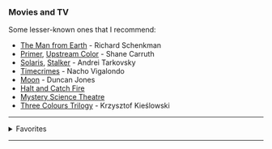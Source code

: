 
<Head title="Recommendations" />

### Movies and TV

Some lesser-known ones that I recommend:
- [The Man from Earth](https://www.imdb.com/title/tt0756683/) - Richard Schenkman
- [Primer](https://www.imdb.com/title/tt0390384/), [Upstream Color](https://www.imdb.com/title/tt2084989/) - Shane Carruth
- [Solaris](https://www.imdb.com/title/tt0069293/), [Stalker](https://www.imdb.com/title/tt0079944/) - Andrei Tarkovsky
- [Timecrimes](https://www.imdb.com/title/tt0480669/) - Nacho Vigalondo
- [Moon](https://www.imdb.com/title/tt1182345/) - Duncan Jones
- [Halt and Catch Fire](https://www.imdb.com/title/tt2543312/)
- [Mystery Science Theatre](https://www.imdb.com/title/tt0094517/)
- [Three Colours Trilogy](https://en.wikipedia.org/wiki/Three_Colours_trilogy) - Krzysztof Kieślowski

---

<details>
    <summary>Favorites</summary>
    (Curated from over 800 titles I've watched)
    <ul>
Directors/
<Heading title="Directors" />
<li>Christopher Nolan</li>
<li>Quentin Tarantino</li>
<br />
Anime/
<li>Fullmetal Alchemist</li>
<li>Fullmetal Alchemist: Brotherhood</li>
<li>Death Note</li>
<br />
Movie Series/
<li>Back to the Future</li>
<li>Star Wars</li>
<li>Star Trek</li>
<li>Harry Potter</li>
<li>The Matrix</li>
<li>The Dark Knight</li>
<li>Indiana Jones</li>
<li>Frankenstein</li>
<li>X-Men</li>
<li>Avengers</li>
<li>The Bourne</li>
<li>Men in Black</li>
<li>Monty Python</li>
<br />
TV-Series/
<li>Star Trek</li>
<li>Doctor Who (1963-1989)</li>
<li>The Hitchhiker's Guide to the Galaxy (1981)</li>
<li>Futurama</li>
<li>Mr. Robot</li>
<li>The Expanse</li>
<li>Stargate</li>
<li>Battlestar Galactica</li>
<li>Silicon Valley</li>
<li>Black Mirror</li>
<li>Rick and Morty</li>
<li>Breaking Bad</li>
<li>Lucifer</li>
<li>The IT Crowd</li>
<li>The Big Bang Theory</li>
<li>Marco Polo</li>
<li>The Witcher</li>
<li>Peaky Blinders</li>
<li>Sherlock</li>
<li>Dark</li>
<br />
Movies/
<li>Pirates of Silicon Valley</li>
<li>Interstellar</li>
<li>Memento</li>
<li>Inception</li>
<li>Shutter Island</li>
<li>Fight Club</li>
<li>The Butterfly Effect</li>
<li>A Beautiful Mind</li>
<li>Mulholand Drive</li>
<li>Dead Poets Society</li>
<li>Good Will Hunting</li>
<li>Office Space</li>
<li>The Imitation Game</li>
<li>Ex Machina</li>
<li>The Intouchables</li>
<li>Donnie Darko</li>
<li>The Good, the Bad and the Ugly</li>
<li>12 Angry Men</li>
<li>The Shawshank Redemption</li>
<li>The Martian</li>
<li>The Breakfast Club</li>
<li>Se7en</li>
<li>Requiem for a Dream</li>
<li>Naked (1993)</li>
<li>Predestination</li>
<li>Shaun of the Dead</li>
<li>Hot Fuzz</li>
<li>Zombieland
</li>
    </ul>
</details>

---
